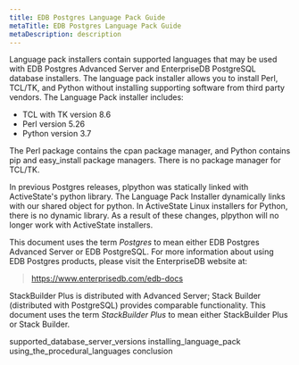 ```yaml
---
title: EDB Postgres Language Pack Guide
metaTitle: EDB Postgres Language Pack Guide
metaDescription: description
---
```


Language pack installers contain supported languages that may be used
with EDB Postgres Advanced Server and EnterpriseDB PostgreSQL database
installers. The language pack installer allows you to install Perl,
TCL/TK, and Python without installing supporting software from third
party vendors. The Language Pack installer includes:

  - TCL with TK version 8.6
  - Perl version 5.26
  - Python version 3.7

The Perl package contains the <span class="title-ref">cpan</span>
package manager, and Python contains <span class="title-ref">pip</span>
and <span class="title-ref">easy\_install</span> package managers. There
is no package manager for TCL/TK.

In previous Postgres releases, <span class="title-ref">plpython</span>
was statically linked with ActiveState's python library. The Language
Pack Installer dynamically links with our shared object for python. In
ActiveState Linux installers for Python, there is no dynamic library. As
a result of these changes, <span class="title-ref">plpython</span> will
no longer work with ActiveState installers.

This document uses the term *Postgres* to mean either EDB Postgres
Advanced Server or EDB PostgreSQL. For more information about using EDB
Postgres products, please visit the EnterpriseDB website at:

> <https://www.enterprisedb.com/edb-docs>

StackBuilder Plus is distributed with Advanced Server; Stack Builder
(distributed with PostgreSQL) provides comparable functionality. This
document uses the term *StackBuilder Plus* to mean either StackBuilder
Plus or Stack Builder.

<div class="toctree" data-maxdepth="3">

supported\_database\_server\_versions installing\_language\_pack
using\_the\_procedural\_languages conclusion

</div>
